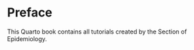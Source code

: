 # Preface {.unnumbered}

This Quarto book contains all tutorials created by the Section of Epidemiology.

